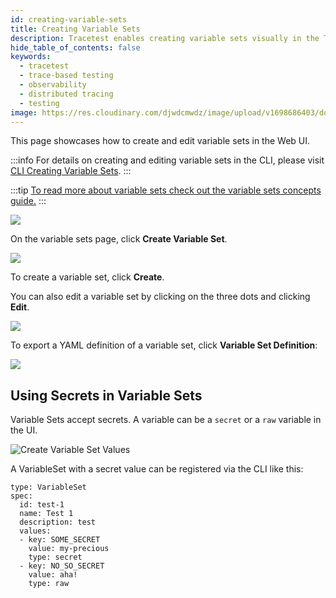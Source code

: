 ```yaml
---
id: creating-variable-sets
title: Creating Variable Sets
description: Tracetest enables creating variable sets visually in the Tracetest Web UI.
hide_table_of_contents: false
keywords:
  - tracetest
  - trace-based testing
  - observability
  - distributed tracing
  - testing
image: https://res.cloudinary.com/djwdcmwdz/image/upload/v1698686403/docs/Blog_Thumbnail_14_rsvkmo.jpg
---
```


This page showcases how to create and edit variable sets in the Web UI.

:::info
For details on creating and editing variable sets in the CLI, please visit [CLI Creating Variable Sets](/cli/creating-variable-sets).
:::

:::tip
[To read more about variable sets check out the variable sets concepts guide.](/concepts/variable-sets)
:::

![](../img/all-vars.png)

On the variable sets page, click **Create Variable Set**.

![](../img/create-vars-form.png)

To create a variable set, click **Create**.

You can also edit a variable set by clicking on the three dots and clicking **Edit**.

![](../img/data-vars.png)

To export a YAML definition of a variable set, click **Variable Set Definition**:

![](../img/definition-vars.png)

## Using Secrets in Variable Sets

Variable Sets accept secrets.  A variable can be a `secret` or a `raw` variable in the UI. 

![Create Variable Set Values](../img/create-variable-set-values.png)

A VariableSet with a secret value can be registered via the CLI like this:

```
type: VariableSet
spec:
  id: test-1
  name: Test 1
  description: test
  values:
  - key: SOME_SECRET
    value: my-precious
    type: secret
  - key: NO_SO_SECRET
    value: aha!
    type: raw
```
